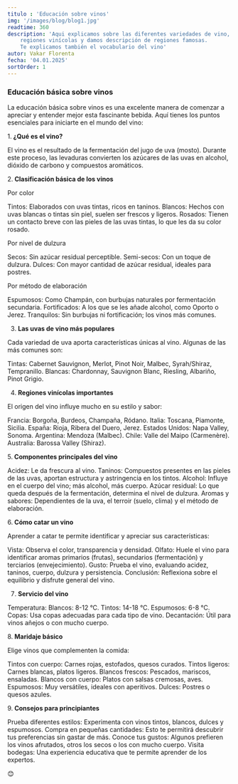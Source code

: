 ```yaml
---
titulo : 'Educación sobre vinos'
img: '/images/blog/blog1.jpg'
readtime: 360
description: 'Aqui explicamos sobre las diferentes variedades de vino,
    regiones vinícolas y damos descripción de regiones famosas.
    Te explicamos también el vocabulario del vino'
autor: Vakar Florenta
fecha: '04.01.2025'
sortOrder: 1
---
```


<h3>Educación básica sobre vinos</h3>

La educación básica sobre vinos es una excelente manera de comenzar a apreciar y entender mejor esta fascinante bebida. Aquí tienes los puntos esenciales para iniciarte en el mundo del vino:

1.<strong> ¿Qué es el vino?</strong>

El vino es el resultado de la fermentación del jugo de uva (mosto). Durante este proceso, las levaduras convierten los azúcares de las uvas en alcohol, dióxido de carbono y compuestos aromáticos.

2.<strong> Clasificación básica de los vinos</strong>

Por color
<div>
 Tintos: Elaborados con uvas tintas, ricos en taninos.
 Blancos: Hechos con uvas blancas o tintas sin piel,
 suelen ser frescos y ligeros.
 Rosados: Tienen un contacto breve con las pieles de las 
 uvas tintas, lo que les da su color rosado.
 </div>

Por nivel de dulzura
<div>
 Secos: Sin azúcar residual perceptible.
 Semi-secos: Con un toque de dulzura.
 Dulces: Con mayor cantidad de azúcar residual, ideales para postres.
 </div>

Por método de elaboración
<div>
    Espumosos: Como Champán, con burbujas naturales
     por fermentación secundaria.
    Fortificados: A los que se les añade alcohol,
     como Oporto o Jerez.
    Tranquilos: Sin burbujas ni fortificación; los vinos 
    más comunes.
    </div>

3. <strong>Las uvas de vino más populares</strong>

Cada variedad de uva aporta características únicas al vino.
 Algunas de las más comunes son:
<div>
    Tintas: Cabernet Sauvignon, Merlot, Pinot Noir, Malbec, Syrah/Shiraz,
    Tempranillo.
    Blancas: Chardonnay, Sauvignon Blanc, Riesling, Albariño, Pinot Grigio.
    </div>

4. <strong>Regiones vinícolas importantes</strong>

El origen del vino influye mucho en su estilo y sabor:
<div>
    Francia: Borgoña, Burdeos, Champaña, Ródano.
    Italia: Toscana, Piamonte, Sicilia.
    España: Rioja, Ribera del Duero, Jerez.
    Estados Unidos: Napa Valley, Sonoma.
    Argentina: Mendoza (Malbec).
    Chile: Valle del Maipo (Carmenère).
    Australia: Barossa Valley (Shiraz).
    </div>

5.<strong> Componentes principales del vino</strong>
<div>
    Acidez: Le da frescura al vino.
    Taninos: Compuestos presentes en las pieles 
    de las uvas, aportan estructura y astringencia
     en los tintos.
    Alcohol: Influye en el cuerpo del vino; más alcohol, más
     cuerpo.
    Azúcar residual: Lo que queda después de la fermentación,
     determina el nivel de dulzura.
    Aromas y sabores: Dependientes de la uva, el terroir (suelo,
     clima) y el método de elaboración.
     </div>

6.<strong> Cómo catar un vino</strong>

Aprender a catar te permite identificar y apreciar sus características:
<div>
    Vista: Observa el color, transparencia y densidad.
    Olfato: Huele el vino para identificar aromas primarios (frutas), 
    secundarios (fermentación) y terciarios (envejecimiento).
    Gusto: Prueba el vino, evaluando acidez, taninos, cuerpo, dulzura 
    y persistencia.
    Conclusión: Reflexiona sobre el equilibrio y disfrute general del vino.
    </div>

7. <strong>Servicio del vino</strong>
<div>
    Temperatura:
        Blancos: 8-12 °C.
        Tintos: 14-18 °C.
        Espumosos: 6-8 °C.
    Copas: Usa copas adecuadas para cada tipo de vino.
    Decantación: Útil para vinos añejos o con mucho cuerpo.
    </div>

8.<strong> Maridaje básico</strong>

Elige vinos que complementen la comida:
<div>
    Tintos con cuerpo: Carnes rojas, estofados, quesos curados.
    Tintos ligeros: Carnes blancas, platos ligeros.
    Blancos frescos: Pescados, mariscos, ensaladas.
    Blancos con cuerpo: Platos con salsas cremosas, aves.
    Espumosos: Muy versátiles, ideales con aperitivos.
    Dulces: Postres o quesos azules.
    </div>

9.<strong> Consejos para principiantes</strong>
<div>
    Prueba diferentes estilos:
         Experimenta con vinos tintos, blancos, 
         dulces y espumosos.
    Compra en pequeñas cantidades: 
         Esto te permitirá descubrir tus preferencias 
         sin gastar de más.
    Conoce tus gustos: 
         Algunos prefieren los vinos afrutados,
         otros los secos o los con mucho cuerpo.
    Visita bodegas:
        Una experiencia educativa que te permite aprender
        de los expertos.
        </div>

 😊
